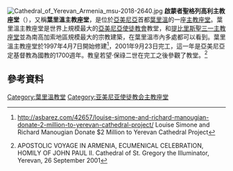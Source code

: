 {{citation style|time=2015-12-15T13:29:44+00:00}}
{{expand|time=2015-12-15T13:29:44+00:00}}
[[File:Cathedral_of_Yerevan_Armenia_msu-2018-2640.jpg|thumb]]
'''啟蒙者聖格列高利主教座堂'''（{{lang-hy|Սուրբ Գրիգոր Լուսավորիչ մայր եկեղեցի}}），又稱'''葉里溫主教座堂'''，是位於[[亞美尼亞|亞美尼亞]]首都[[葉里溫|葉里溫]]的一座[[主教座堂|主教座堂]]。葉里溫主教座堂是世界上規模最大的[[亞美尼亞使徒教會|亞美尼亞使徒教會]]教堂，和[[提比里斯聖三一主教座堂|提比里斯聖三一主教座堂]]並為南高加索地區規模最大的宗教建築，在葉里溫市內多處都可以看到。葉里溫主教座堂於1997年4月7日開始修建<ref name=manoug>http://asbarez.com/42657/louise-simone-and-richard-manougian-donate-2-million-to-yerevan-cathedral-project/ {{Wayback|url=http://asbarez.com/42657/louise-simone-and-richard-manougian-donate-2-million-to-yerevan-cathedral-project/ |date=20110723111301 }} Louise Simone and Richard Manougian Donate $2 Million to Yerevan Cathedral Project</ref>，2001年9月23日完工，這一年是亞美尼亞定基督教為國教的1700週年。教皇若望·保祿二世在完工之後參觀了教堂。<ref>{{cite web |url=http://w2.vatican.va/content/john-paul-ii/en/homilies/2001/documents/hf_jp-ii_hom_20010926_yerevan-st-gregory.html |title=存档副本 |accessdate=2015-03-11 |archive-date=2015-04-02 |archive-url=https://web.archive.org/web/20150402163429/http://w2.vatican.va/content/john-paul-ii/en/homilies/2001/documents/hf_jp-ii_hom_20010926_yerevan-st-gregory.html |dead-url=no }} APOSTOLIC VOYAGE IN ARMENIA, ECUMENICAL CELEBRATION, HOMILY OF JOHN PAUL II. Cathedral of St. Gregory the Illuminator, Yerevan, 26 September 2001</ref>

==參考資料==
{{Reflist}}

[[Category:葉里溫教堂|Category:葉里溫教堂]]
[[Category:亚美尼亚使徒教会主教座堂|Category:亚美尼亚使徒教会主教座堂]]